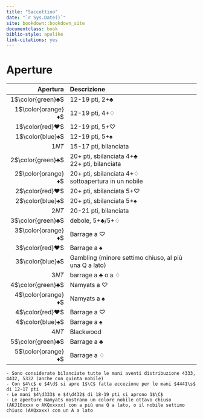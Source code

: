 ```yaml
--- 
title: "Saccottino"
date: "`r Sys.Date()`"
site: bookdown::bookdown_site
documentclass: book
biblio-style: apalike
link-citations: yes
---
```


# Aperture {-}

\newcommand{\C}{\color{green}♣}
\newcommand{\D}{\color{orange}♦}
\newcommand{\H}{\color{red}♥}
\newcommand{\S}{\color{blue}♠}
\newcommand{\N}{NT}

\newcommand{\c}{\clubsuit}
\newcommand{\d}{\diamondsuit}
\newcommand{\h}{\heartsuit}
\newcommand{\s}{\spadesuit}

| Apertura | Descrizione|
|---------:|:-----------|
| 1$\C$    |  12-19 pti, 2+$\c$|
| 1$\D$    |  12-19 pti, 4+$\d$|
| 1$\H$    |  12-19 pti, 5+$\h$|
| 1$\S$    |  12-19 pti, 5+$\s$|
| 1$\N$    |  15-17 pti, bilanciata|
| 2$\C$    |  20+ pti, sbilanciata 4+$\c$<br>22+ pti, bilanciata|
| 2$\D$    |  20+ pti, sbilanciata 4+$\d$<br>sottoapertura in un nobile|
| 2$\H$    |  20+ pti, sbilanciata 5+$\h$|
| 2$\S$    |  20+ pti, sbilanciata 5+$\s$|
| 2$\N$    |  20-21 pti, bilanciata|
| 3$\C$    |  debole, 5+$\c$/5+$\d$|
| 3$\D$    |  Barrage a $\h$|
| 3$\H$    |  Barrage a $\s$|
| 3$\S$    |  Gambling (minore settimo chiuso, al più una Q a lato)|
| 3$\N$    |  barrage a $\c$ o  a $\d$|
| 4$\C$    |  Namyats a $\h$|
| 4$\D$    |  Namyats a $\s$|
| 4$\H$    |  Barrage a $\h$|
| 4$\S$    |  Barrage a $\s$|
| 4$\N$    |  Blackwood|
| 5$\C$    |  Barrage a $\c$|
| 5$\D$    |  Barrage a $\d$|

```block2

- Sono considerate bilanciate tutte le mani aventi distribuzione 4333, 4432, 5332 (anche con quinta nobile)
- Con $4\c$ e $4\d$ si apre 1$\C$ fatta eccezione per le mani $4441\s$ di 12-17 pti
- Le mani $4\d333$ e $4\d432$ di 18-19 pti si aprono 1$\C$
- Le aperture Namyats mostrano un colore nobile ottavo chiuso (AKJ10xxxx o AKQxxxxx) con a più una Q a lato, o il nobile settimo chiuso (AKQxxxx) con un A a lato 
  
```